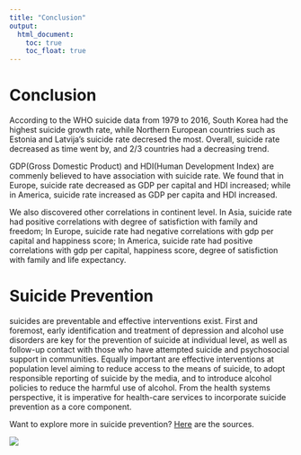 ```yaml
---
title: "Conclusion"
output: 
  html_document:
    toc: true
    toc_float: true
---
```


# Conclusion

According to the WHO suicide data from 1979 to 2016, South Korea had the highest suicide growth rate, while Northern European countries such as Estonia and Latvija's suicide rate decresed the most. Overall, suicide rate decreased as time went by, and 2/3 countries had a decreasing trend.

GDP(Gross Domestic Product) and HDI(Human Development Index) are commenly believed to have association with suicide rate. We found that in Europe, suicide rate decreased as GDP per capital and HDI increased; while in America, suicide rate increased as GDP per capita and HDI increased.

We also discovered other correlations in continent level. In Asia, suicide rate had positive correlations with degree of satisfiction with family and freedom; In Europe, suicide rate had negative correlations with gdp per capital and happiness score; In America, suicide rate had positive correlations with gdp per capital, happiness score, degree of satisfiction with family and life expectancy.

# Suicide Prevention

suicides are preventable and effective interventions exist. First and foremost, early identification and treatment of depression and alcohol use disorders are key for the prevention of suicide at individual level, as well as follow-up contact with those who have attempted suicide and psychosocial support in communities. Equally important are effective interventions at population level aiming to reduce access to the means of suicide, to adopt responsible reporting of suicide by the media, and to introduce alcohol policies to reduce the harmful use of alcohol. From the health systems perspective, it is imperative for health-care services to incorporate suicide prevention as a core component.

Want to explore more in suicide prevention? [Here](https://www.who.int/health-topics/suicide#tab=tab_1) are the sources.

![](./good day.png)
